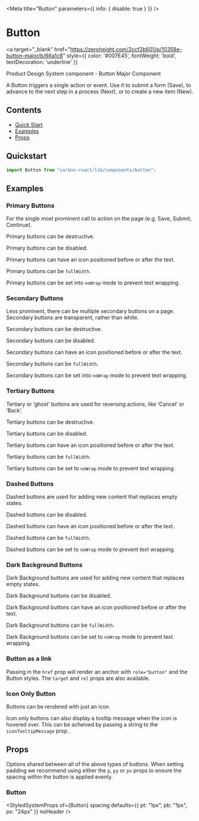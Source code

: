 
<Meta title="Button" parameters={{ info: { disable: true } }} />

# Button

<a
  target="_blank"
  href="https://zeroheight.com/2ccf2b601/p/10358e-button-major/b/66a1c8"
  style={{ color: '#007E45', fontWeight: 'bold', textDecoration: 'underline' }}
>
  Product Design System component - Button Major Component
</a>

A Button triggers a single action or event.
Use it to submit a form (Save), to advance to the next step in a process (Next), or to create a new item (New).

## Contents

- [Quick Start](#quick-start)
- [Examples](#examples)
- [Props](#props)

## Quickstart

```javascript
import Button from "carbon-react/lib/components/button";
```

## Examples

### Primary Buttons

For the single most prominent call to action on the page (e.g. Save, Submit, Continue).

<Canvas>
  <Story name="primary" story={stories.PrimaryButton} />
</Canvas>

Primary buttons can be destructive.

<Canvas>
  <Story name="primary/destructive" story={stories.PrimaryButtonDestructive} />
</Canvas>

Primary buttons can be disabled.

<Canvas>
  <Story name="primary/disabled" story={stories.PrimaryButtonDisabled} />
</Canvas>

Primary buttons can have an icon positioned before or after the text.

<Canvas>
  <Story name="primary/icon" story={stories.PrimaryButtonIcon} />
</Canvas>

Primary buttons can be `fullWidth`.

<Canvas>
  <Story name="primary/full-width" story={stories.PrimaryButtonFullWitdth} />
</Canvas>

Primary buttons can be set into `noWrap` mode to prevent text wrapping.

<Canvas>
  <Story name="primary/noWrap" story={stories.PrimaryButtonNoWrap} />
</Canvas>

### Secondary Buttons

Less prominent, there can be multiple secondary buttons on a page.
Secondary buttons are transparent, rather than white.

<Canvas>
  <Story name="secondary" story={stories.SecondaryButton} />
</Canvas>

Secondary buttons can be destructive.

<Canvas>
  <Story name="secondary/destructive" story={stories.SecondaryButtonDestructive} />
</Canvas>

Secondary buttons can be disabled.

<Canvas>
  <Story name="secondary/disabled" story={stories.SecondaryButtonDisabled} />
</Canvas>

Secondary buttons can have an icon positioned before or after the text.

<Canvas>
  <Story name="secondary/icon" story={stories.SecondaryButtonIcon} />
</Canvas>

Secondary buttons can be `fullWidth`.

<Canvas>
  <Story name="secondary/full-width" story={stories.SecondaryFullWidth} />
</Canvas>

Secondary buttons can be set into `noWrap` mode to prevent text wrapping.

<Canvas>
  <Story name="secondary/noWrap" parameters={{ chromatic: { disable: true } }} story={stories.SecondaryNoWrap} />
</Canvas>

### Tertiary Buttons

Tertiary or ‘ghost’ buttons are used for reversing actions, like ‘Cancel’ or ‘Back’.

<Canvas>
  <Story name="tertiary" story={stories.TertiaryButton} />
</Canvas>

Tertiary buttons can be destructive.

<Canvas>
  <Story name="tertiary/destructive" story={stories.TertiaryButtonDestructive} />
</Canvas>

Tertiary buttons can be disabled.

<Canvas>
  <Story name="tertiary/disabled" story={stories.TertiaryButtonDisabled} />
</Canvas>

Tertiary buttons can have an icon positioned before or after the text.

<Canvas>
  <Story name="tertiary/icon" story={stories.TertiaryButtonIcon} />
</Canvas>

Tertiary buttons can be `fullWidth`.

<Canvas>
  <Story name="tertiary/full-width" story={stories.TertiaryButtonFullWitdth} />
</Canvas>

Tertiary buttons can be set to `noWrap` mode to prevent text wrapping.

<Canvas>
  <Story name="tertiary/noWrap" parameters={{ chromatic: { disable: true } }} story={stories.TertiaryButtonNoWrap} />
</Canvas>

### Dashed Buttons

Dashed buttons are used for adding new content that replaces empty states.

<Canvas>
  <Story name="dashed" story={stories.DashedButton} />
</Canvas>

Dashed buttons can be disabled.

<Canvas>
  <Story name="dashed/disabled" story={stories.DashedButtonDisabled} />
</Canvas>

Dashed buttons can have an icon positioned before or after the text.

<Canvas>
  <Story name="dashed/icon" story={stories.DashedButtonIcon} />
</Canvas>

Dashed buttons can be `fullWidth`.

<Canvas>
  <Story name="dashed/full-width" story={stories.DashedButtonFullWidth} />
</Canvas>

Dashed buttons can be set to `noWrap` mode to prevent text wrapping.

<Canvas>
  <Story name="dashed/noWrap" parameters={{ chromatic: { disable: true } }} story={stories.DashedButtonNoWrap} />
</Canvas>

### Dark Background Buttons

Dark Background buttons are used for adding new content that replaces empty states.

<Canvas>
  <Story name="darkBackground" story={stories.DarkBackgroundButton} />
</Canvas>

Dark Background buttons can be disabled.

<Canvas>
  <Story name="darkBackground/disabled" story={stories.DarkBackgroundButtonDisabled} />
</Canvas>

Dark Background buttons can have an icon positioned before or after the text.

<Canvas>
  <Story name="darkBackground/icon" story={stories.DarkBackgroundButtonIcon} />
</Canvas>

Dark Background buttons can be `fullWidth`.

<Canvas>
  <Story name="darkBackground/full-width" story={stories.DarkBackgroundButtonFullWidth} />
</Canvas>

Dark Background buttons can be set to `noWrap` mode to prevent text wrapping.

<Canvas>
  <Story name="darkBackground/noWrap" parameters={{ chromatic: { disable: true } }} story={stories.DarkBackgroundButtonNoWrap} />
</Canvas>

### Button as a link

Passing in the `href` prop will render an anchor with `role="button"` and the Button styles. The `target` and `rel` props are also available.

<Canvas>
  <Story name="as a link" story={stories.ButtonAsALink} />
</Canvas>

### Icon Only Button

Buttons can be rendered with just an icon.

<Canvas>
  <Story name="icon only button" story={stories.ButtonIconOnly} />
</Canvas>

Icon only buttons can also display a tooltip message when the icon is hovered over. This can be acheived by passing a string to the `iconTooltipMessage` prop.

<Canvas>
  <Story
    name="icon only button with tooltip"
    parameters={{ chromatic: { disable: true } }}
    story={stories.ButtonIconTooltipMessage}
    />
</Canvas>

## Props

Options shared between all of the above types of buttons. When setting padding we recommend using either the `p`, `py`
or `px` props to ensure the spacing within the button is applied evenly.

### Button

<StyledSystemProps
  of={Button}
  spacing
  defaults={{ pt: "1px", pb: "1px", px: "24px" }}
  noHeader
/>
